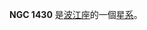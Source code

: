 {{NGCInfoBox|NGCID=NGC 1430|發現者=法蘭斯·萊文沃思|發現日期=1886年-月-日|其他編號=|曆元=J2000.0|赤經=3時43分25.2秒
|赤緯=-18°13'28"|星座=波江座|星體=星系|星等=|表面亮度=|藍等=}}

'''NGC 1430''' 是[[波江座|波江座]]的一個[[星系|星系]]。

{{NGCReference|1430}}
{{Catalogs|NGC=1430}}